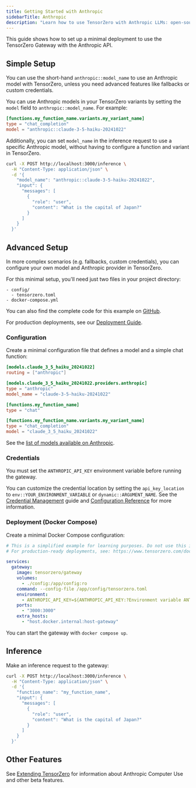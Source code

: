 ```yaml
---
title: Getting Started with Anthropic
sidebarTitle: Anthropic
description: "Learn how to use TensorZero with Anthropic LLMs: open-source gateway, observability, optimization, evaluations, and experimentation."
---
```


This guide shows how to set up a minimal deployment to use the TensorZero Gateway with the Anthropic API.

## Simple Setup

You can use the short-hand `anthropic::model_name` to use an Anthropic model with TensorZero, unless you need advanced features like fallbacks or custom credentials.

You can use Anthropic models in your TensorZero variants by setting the `model` field to `anthropic::model_name`.
For example:

```toml {3}
[functions.my_function_name.variants.my_variant_name]
type = "chat_completion"
model = "anthropic::claude-3-5-haiku-20241022"
```

Additionally, you can set `model_name` in the inference request to use a specific Anthropic model, without having to configure a function and variant in TensorZero.

```bash {4}
curl -X POST http://localhost:3000/inference \
  -H "Content-Type: application/json" \
  -d '{
    "model_name": "anthropic::claude-3-5-haiku-20241022",
    "input": {
      "messages": [
        {
          "role": "user",
          "content": "What is the capital of Japan?"
        }
      ]
    }
  }'
```

## Advanced Setup

In more complex scenarios (e.g. fallbacks, custom credentials), you can configure your own model and Anthropic provider in TensorZero.

For this minimal setup, you'll need just two files in your project directory:

```
- config/
  - tensorzero.toml
- docker-compose.yml
```

<Tip>

You can also find the complete code for this example on [GitHub](https://github.com/tensorzero/tensorzero/tree/main/examples/guides/providers/anthropic).

</Tip>

For production deployments, see our [Deployment Guide](/docs/gateway/deployment/).

### Configuration

Create a minimal configuration file that defines a model and a simple chat function:

```toml title="config/tensorzero.toml"
[models.claude_3_5_haiku_20241022]
routing = ["anthropic"]

[models.claude_3_5_haiku_20241022.providers.anthropic]
type = "anthropic"
model_name = "claude-3-5-haiku-20241022"

[functions.my_function_name]
type = "chat"

[functions.my_function_name.variants.my_variant_name]
type = "chat_completion"
model = "claude_3_5_haiku_20241022"
```

See the [list of models available on Anthropic](https://docs.anthropic.com/en/docs/about-claude/models).

### Credentials

You must set the `ANTHROPIC_API_KEY` environment variable before running the gateway.

You can customize the credential location by setting the `api_key_location` to `env::YOUR_ENVIRONMENT_VARIABLE` or `dynamic::ARGUMENT_NAME`.
See the [Credential Management](/docs/gateway/guides/credential-management/) guide and [Configuration Reference](/docs/gateway/configuration-reference/) for more information.

### Deployment (Docker Compose)

Create a minimal Docker Compose configuration:

```yaml title="docker-compose.yml"
# This is a simplified example for learning purposes. Do not use this in production.
# For production-ready deployments, see: https://www.tensorzero.com/docs/gateway/deployment

services:
  gateway:
    image: tensorzero/gateway
    volumes:
      - ./config:/app/config:ro
    command: --config-file /app/config/tensorzero.toml
    environment:
      - ANTHROPIC_API_KEY=${ANTHROPIC_API_KEY:?Environment variable ANTHROPIC_API_KEY must be set.}
    ports:
      - "3000:3000"
    extra_hosts:
      - "host.docker.internal:host-gateway"
```

You can start the gateway with `docker compose up`.

## Inference

Make an inference request to the gateway:

```bash
curl -X POST http://localhost:3000/inference \
  -H "Content-Type: application/json" \
  -d '{
    "function_name": "my_function_name",
    "input": {
      "messages": [
        {
          "role": "user",
          "content": "What is the capital of Japan?"
        }
      ]
    }
  }'
```

## Other Features

See [Extending TensorZero](/docs/gateway/guides/extending-tensorzero/) for information about Anthropic Computer Use and other beta features.
